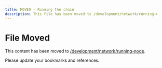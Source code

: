 ```yaml
---
title: MOVED - Running the chain
description: This file has been moved to /development/network/running-node
---
```


# File Moved

This content has been moved to [/development/network/running-node](/development/network/running-node).

Please update your bookmarks and references.

